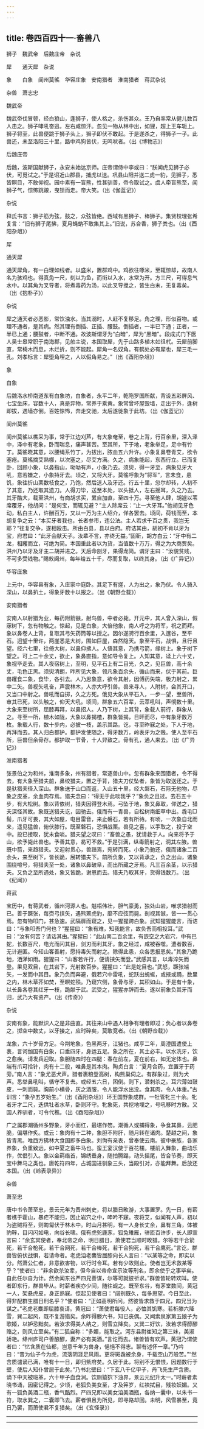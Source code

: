 ```yaml
---
---
---
```

title: 卷四百四十一·畜兽八
---

狮子　魏武帝　后魏庄帝　杂说

犀　　通天犀　杂说

象　　白象　阆州莫徭　华容庄象　安南猎者　淮南猎者　蒋武杂说

杂兽　萧志忠

魏武帝

魏武帝伐冒顿，经白狼山，逢狮子，使人格之，杀伤甚众。王乃自率常从健儿数百人击之。狮子哮吼奋迅，左右咸惊汗。忽见一物从林中出，如狸，超上王车轭上。狮子将至，此兽便跳于狮子头上，狮子即伏不敢起。于是遂杀之，得狮子一子。此兽还，未至洛阳三十里，路中鸡狗皆伏，无鸣吠者。（出《博物志》）

后魏庄帝

后魏，波斯国献狮子，永安末始达京师。庄帝谓侍中李或曰：“朕闻虎见狮子必伏，可觅试之。”于是诏近山郡县，捕虎以送。巩县山阳并送二虎一豹，见狮子，悉皆瞑目，不敢仰视。园中素有一盲熊，性甚驯善，帝令取试之。虞人牵盲熊至，闻狮子气，惊怖跳踉，曳锁而走。帝大笑。（出《伽蓝记》）

杂说

释氏书言：狮子筋为弦，鼓之，众弦皆绝。西域有黑狮子、棒狮子。集贤校理张希复言：“旧有狮子尾拂，夏月蝇蚋不敢集其上。”旧说，苏合香，狮子粪也。（出《酉阳杂俎》）

犀

通天犀

通天犀角，有一白理如线者。以盛米，置群鸡中。鸡欲往啄米，至辄惊却，故南人名为骇鸡也。得真角一尺，刻以为鱼，而衔以入水，水常为开。方三尺，可得息气水中。以其角为叉导者，将煮毒药为汤，以此叉导搅之，皆生白末，无复毒矣。（出《抱朴子》）

杂说

犀之通天者必恶影，常饮浊水。当其溺时，人赶不复移足。角之理，形似百物。或理不通者，是其病。然其理有倒插、正插、腰鼓。倒插者，一半已下通；正者，一半已上通；腰鼓者，中断不通。故波斯谓牙为“白暗”，犀为“黑暗”。段成式门下医人吴士皋常职于南海郡，见舶主说，本国取犀，先于山路多植木如徂杙。云犀前脚直，常椅木而息，木烂折，则不能起。犀角一名奴角。有鹤处必有犀也，犀三毛一孔。刘孝标言：犀堕角埋之，人以假角易之。”（出《酉阳杂俎》）

象

白象

后魏洛水桥南道东有白象坊，白象者，永平二年，乾陁罗国所献，背设五彩屏风、七宝坐床，容数十人，真是异物，常养于乘黄。象常曾坏屋毁墙，走出于外，逢树即拔，遇墙亦倒。百姓惊怖，奔走交驰，太后遂徙象于此坊。（出《伽蓝记》）

阆州莫徭

阆州莫徭以樵采为事，常于江边刈芦，有大象奄至，卷之上背，行百余里，深入泽中，泽中有老象，卧而喘息，痛声甚苦。至其所，下于地，老象举足，足中有竹丁。莫徭晓其意，以腰绳系竹丁，为拔出，脓血五六升许。小象复鼻卷青艾，欲令塞疮。莫徭摘艾熟梛，以次塞之，尽艾方满。久之，病象能起，东西行立。已而复卧，回顾小象，以鼻指山，呦呦有声，小象乃去。须臾，得一牙至，病象见牙大吼，意若嫌之，小象持牙去。顷之，又将大牙。莫徭呼象为“将军”，言未食，患饥，象往折山栗数枝食之，乃饱，然后送人及牙还。行五十里，忽尔却转，人初不了其意，乃还取其遗刀。人得刀毕，送至本处，以头抵人，左右摇耳，久之乃去。其牙酷大，载至洪州，有商胡求买，累自加直，至四十万。寻至他人肆，胡遽以苇席覆牙，他胡问：“是何宝，而辄见避？”主人除席云：“止一大牙耳。”他胡见牙色动，私白主人，许酬百万，又以一万为主人绍介，佯各罢去。顷间，荷钱而至，本胡复争之云：“本买牙者我也，长者参市，违公法。主人若求千百之贯，我岂无耶？”往复交争，遂相殴击。所由白县，县以白府。府诘其由，胡初不肯以牙为宝，府君曰：“此牙会献天子。汝辈不言，亦终无益。”固靳，胡方白云：“牙中有二龙，相躩而立，可绝为简。本国重此者以为货，当值数十万万，得之为大商贾矣。洪州乃以牙及牙主二胡并进之。天后命剖牙，果得龙简。谓牙主曰：“汝貌贫贱，不可多受钱物。”赐敕阆州，每年给五十千，尽而复取，以终其身。（出《广异记》）

华容庄象

上元中，华容县有象，入庄家中庭卧。其足下有搓，人为出之，象乃伏。令人骑入深山，以鼻扒土，得象牙数十以报之。（出《朝野佥载》）

安南猎者

安南人以射猎为业，每药附箭镞，射鸟兽，中者必毙。开元中，其人曾入深山，假寐树下，忽有物触之。惊起，见是白象，大倍他象，南人呼之为将军，祝之而拜。象以鼻卷人上背，复取其弓矢药筒等以授之。因尔遂骋行百余里，入邃谷，至平石。迥望十里许，两崖悉是大树，围如巨屋，森然隐天。象至平石，战惧，且行且望。经六七里，往倚大树，以鼻仰拂人。人悟其意，乃携弓箭，缘树上。象于树下望之。可上二十余丈，欲止，象鼻直指，意如导令复上。人知其意，迳上六十丈，象视毕走去。其人夜宿树上，至明，见平石上有二目光，久之，见巨兽，高十余丈，毛色正黑。须臾清朗，昨所见大象，领凡象百余头，循山而来，伏于其前。巨兽躩食二象，食毕，各引去。人乃思象意，欲令其射，因傅药矢端，极力射之，累中二矢。兽视矢吼奋，声震林木，人亦大呼引兽。兽来寻人，人附树，会其开口，又当口中射之。兽吼而自掷，久之方死。俄见大象从平石入，一步一望，至兽所，审其已死，以头触之，仰天大吼。顷间，群象五六百辈，云萃吼叫，声彻数十里。大象来至树所，屈膝再拜，以鼻招人。人乃下树，上其背，象载人前行，群象从之。寻至一所，植木如陇，大象以鼻揭楂，群象皆揭，日旰而尽，中有象牙数万枚。象载人行，数十步内，必披一枝，盖示其路。讫，寻至昨寐之处，下人于地，再拜而去。其人归白都护。都护发使随之，得牙数万，岭表牙为之贱。使人至平石所，巨兽但余骨存。都护取一节骨，十人舁致之。骨有孔，通人来去。（出《广异记》）

淮南猎者

张景伯之为和州，淮南多象，州有猎者，常逐兽山中。忽有群象来围猎者，令不得去，有大象至猎夫前，鼻绞猎夫，置之于背，猎夫刀仗坠者，象皆为取送还之。于是驮猎夫径入深山。群象送于山口而返，入山五十里，经大磐石，石际无他物，尽象之皮革，余血肉存焉。猎夫念曰：“得无于此啖我乎？”象负之且过。去石五十步，有大松树。象以背依树，猎夫因得登木焉。弓坠于地，象又鼻取，仰送之，猎夫深怪其故。象既送猎夫讫，因驰去。俄而有一青兽，自松树南细草中出。毳毛□髵，爪牙可畏，其大如屋，电目雷音，来止磐石，若有所待。有顷，一次象自北而来，遥见猛兽，俯伏膝行。既至磐石，恐惧战栗。兽见之喜，以手取之，投于空中。投已接取，犹未食啖。猎夫望之叹曰：“畜兽之愚，犹请救于人。向来将予于山，欲予毙此兽也。予善其意，曷可不救。”于是引满，纵毒箭射之，洞其左腋。兽既中箭，来趋猎夫。又迎射贯心，兽踣焉，宛转而死。小象乃驰还，俄而诸象二百余头，来至树下，皆长跪，展转猎夫下。前所负象，又以背承之，负之出山，诸象围绕喧号，将猎夫至一处，诸象以鼻破阜，而出所藏之牙焉。凡三百余茎，以示猎夫。又负之至所遇处，象又皆跪，谢恩而去。猎夫乃取其牙，货得钱数万。（出《纪闻》）

蒋武

宝历中，有蒋武者，循州河源人也。魁梧伟壮，胆气豪勇，独处山岩，唯求猎射而已。善于蹶张，每赍弓挟矢，遇熊罴虎豹，靡不应弦而毙。剖视其镞，皆一一贯心焉。忽有物叩门，甚急速。武隔扉而窥之，见一猩猩跨白象。武知猩猩能言，而诘曰：“与象叩吾门何也？”猩猩曰：“象有难，知我能言，故负吾而相投耳。”武曰：“汝有何苦？请话其由。”猩猩曰：“此山南二百余里，有嵌空之大岩穴，中有巴蛇，长数百尺，电光而闪其目，剑刃而利其牙。象之经过，咸被吞噬。遭者数百，无计避匿。今知山客善射，愿持毒矢而射之。除得此患，众各思报恩矣。”其象乃跪地，洒涕如雨。猩猩曰：“山客若许行，便请挟矢而登。”武感其言，以毒淬矢而登。果见双目，在其岩下，光射数百步。猩猩曰：“此是蛇目也。”武怒，蹶张端矢，一发而中其目。象乃负而奔避，俄若穴中雷吼，蛇跃出蜿蜒，或掖或踊，数里之内，林木草芥如焚，至暝蛇殒。乃窥穴侧，象骨与牙，其积如山。于是有十象，以长鼻各卷其红牙一枝，跪献于武。武受之，猩猩亦辞而去。遂以前象负其牙而归，武乃大有资产。（出《传奇》）

杂说

安南有象，能默识人之是非曲直。其往来山中遇人相争有理者即过；负心者以鼻卷之，掷空中数丈，以牙接之，应时碎矣，莫敢竞者。（出《朝野佥载》）

龙象，六十岁骨方足。今荆地象，色黑两牙，江猪也。咸亨二年，周澄国遣使上表，言诃伽国有白象，口垂四牙，身运五足。象之所在，其土必丰。以水洗牙，饮之愈疾。请发兵迎取。象胆随四时在四腿：春在前左，夏在前右，如无定体也。鼻端有爪可拾针，肉有十二般，唯鼻是其本肉。陶贞白言：“夏月合药，宜置牙于药旁。”南人言：“象尤恶犬声。猎者裹粮登高树，构熊巢伺之。有群象过，则为犬声。悉举鼻吼叫，循守不复去。或经五六日，困倒。则下，潜刺杀之。耳穴薄如鼓皮，一刺而毙。胸前小横骨，灰之酒服，令人能浮水出没。食其肉，令人体重。”古训言：“象孕五岁始生。”（出《酉阳杂俎》）环王国野象成群。一牡管牝三十余。牝者牙才二尺，迭供牡者水草，卧则环守。牝象死，共挖地埋之，号吼移时方散。又国人养驯者，可令代樵。（出《酉阳杂俎》）

广之属郡潮循州多野象，牙小而红，最堪作笏。潮循人或捕得象，争食其鼻，云肥脆，偏堪作炙。或云：象肉有十二种，象胆不附肝，随月转在诸肉。楚越之间，象皆青黑。唯西方狒林大食国即多白象。刘恂有亲表，曾奉使云南。彼中豪族，各家养象，负重致远，如中夏之畜牛马也。蛮王宴汉使于百花楼。楼前入舞象，曲动乐作，优倡引入。象以金羁络首，锦绣垂身，随拍腾蹋，动头摇尾，皆合节奏，即天宝中舞马之类也。唐乾符四年，占城国进驯象三头，当殿引对，亦能拜舞。后放还本国。（出《岭表录异》）

杂兽

萧至忠

唐中书令萧至忠，景云元年为晋州刺史，将以腊日畋游，大事置罗。先一日，有薪者樵于霍山，暴疟不能归，因止岩穴之中，呻吟不寐。夜将艾，似闻有人声，初以为盗贼将至，则匍匐伏于林木中。时山月甚明，有一人身长丈余，鼻有三角，体被豹鞟，目闪闪如电，向谷长啸。俄有虎兕鹿豕，狐兔雉雁，骈匝百许步，长人即宣言曰：“余玄冥使者，奉北帝之命，明日腊日，萧使君当顺时畋猎。尔等若干合箭死，若干合枪死，若干合网死，若干合棒死，若干合狗死，若干合鹰死。”言讫，群兽皆俯伏战惧，若请命者。老虎洎老麋皆屈膝向长人言曰：“以某等之命，即实以分。然萧公仁者，非意欲害物，以行时令耳。若有少故则止。使者岂无术救某等乎？”使者曰：“非余欲杀汝辈，但今自以帝命宣示汝等刑名，即余使乎之事毕矣。自此任尔自为计。然余闻东谷严四兄善谋，尔等可就彼祈求。”群兽皆轮转欢叫。使者即东行，群兽毕从。时薪者疾亦少间，随往觇之。既至东谷，有茅堂数间，黄冠一人，架悬虎皮，身正熟寐。惊起见使者曰：“阔别既久，每多思望。今日至此，得非配群生腊日刑名乎？”使者曰：“正如高明所问。然彼皆求救于四兄，四兄当为谋之。”老虎老麋即屈膝哀请。黄冠曰：“萧使君每役人，必恤其饥寒。若祈滕六降雪，巽二起风，既不复游猎矣。余昨得滕六书，知已丧偶。又闻索泉家第五娘子为歌姬，以妒忌黜矣。若汝求得美人纳之，则雪立降矣。又巽二好饮，汝若求得醇醪赂之，则风立至矣。”有二狐自称：“多媚，能取之。河东县尉崔知之第三妹，美淑娇艳。绛州庐司户善酿醪，妻产必有美酒。”言讫而去。诸兽皆有欢声。黄冠乃谓使者曰：“忆含质在仙都，岂意千年为兽身，悒悒不得志。聊有述怀一章。”乃吟曰：“昔为仙子今为虎，流落阴涯足风雨。更将斑毳被余身，千载空山万般苦。”“然含质谴谪已满，唯有十一日，即归紫府矣。久居于此，将别不无恨恨，因题数行于壁，使后人知仆曾居于此矣。”乃书北壁曰：“下玄八千亿甲子，丹飞先生严含质。谪下中天被班革，六十甲子血食涧。饮厕猿狖下浊界，景云元纪升太一。”时薪者素晓书诵，因密记得之。少顷，老狐负美女至，才及笄岁，红袂拭目，残妆妖媚。又有一狐负美酒二瓶，香气酷烈。严四兄即以美女洎美酒瓶，各纳一囊中，以朱书一符，取水巽之，二囊即飞去。薪者惧且为所见，即寻路却回。未明，风雪暴至，竟日乃罢，而萧使君不复猎矣。（出《玄怪录》）

----------
---------

